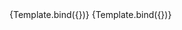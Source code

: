 

<Meta title="Design System/CardList" component={CardList} />


<Canvas>
  <Story
    name="Light mode"
    args={{
      talents: [
        {
          id: 1,
          username: "@codyfisher",
          profilePictureUrl: "https://i.pravatar.cc/150?img=1",
          ticker: "COD",
          occupation: "Software Engineer",
          sponsorCount: 10,
          circulatingSupply: 100000,
          progress: 10,
        },
        {
          id: 2,
          username: "@darrelsteward",
          profilePictureUrl: "https://i.pravatar.cc/150?img=2",
          ticker: "DAR",
          occupation: "Designer",
          sponsorCount: 20,
          circulatingSupply: 200000,
          progress: 20,
        },
        {
          id: 3,
          username: "@jacobjones",
          profilePictureUrl: "https://i.pravatar.cc/150?img=3",
          ticker: "JAC",
          occupation: "Product Manager",
          sponsorCount: 30,
          circulatingSupply: 300000,
          progress: 30,
        },
      ],
      followerIds: [1, 2],
      mode: "light",
    }}
  >
    {Template.bind({})}
  </Story>
  <Story
    name="Dark mode"
    parameters={{ backgrounds: { default: "dark" } }}
    args={{
      talents: [
        {
          id: 1,
          username: "@codyfisher",
          profilePictureUrl: "https://i.pravatar.cc/150?img=1",
          ticker: "COD",
          occupation: "Software Engineer",
          sponsorCount: 10,
          circulatingSupply: 100000,
          progress: 10,
        },
        {
          id: 2,
          username: "@darrelsteward",
          profilePictureUrl: "https://i.pravatar.cc/150?img=2",
          ticker: "DAR",
          occupation: "Designer",
          sponsorCount: 20,
          circulatingSupply: 200000,
          progress: 20,
        },
        {
          id: 3,
          username: "@jacobjones",
          profilePictureUrl: "https://i.pravatar.cc/150?img=3",
          ticker: "JAC",
          occupation: "Product Manager",
          sponsorCount: 30,
          circulatingSupply: 300000,
          progress: 30,
        },
      ],
      followerIds: [1, 2],
      mode: "dark",
    }}
  >
    {Template.bind({})}
  </Story>
</Canvas>
